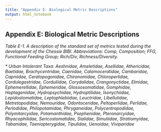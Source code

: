 ```yaml
---
title: "Appendix E: Biological Metric Descriptions"
output: html_notebook
---
```


## Appendix E: Biological Metric Descriptions

_Table E-1. A description of the standard set of metrics tested during the development of the Chessie BIBI. Abbreviations: Comp, Composition; FFG, Functional Feeding Group; Rich/Div, Richness/Diversity._

_* Urban Intolerant Taxa: Aeshnidae, Ameletidae, Asellidae, Athericidae, Baetidae, Brachycentridae, Caenidae, Calamoceratidae, Cambaridae, Capniidae, Ceratopogonidae, Chironomidae, Chloroperlidae, Cordulegastridae, Corduliidae, Corydalidae, Crangonyctidae, Elmidae, Ephemerellidae, Ephemeridae, Glossosomatidae, Gomphidae, Heptageniidae, Hydropsychidae, Hydroptilidae, Isonychiidae, Lepidostomatidae, Leptophlebiidae, Leuctridae, Libellulidae, Metretopodidae, Nemouridae, Odontoceridae, Peltoperlidae, Perlidae, Perlodidae, Philopotamidae, Phryganeidae, Polycentropodidae, Polymitarcyidae, Potamanthidae, Psephenidae, Pteronarcyidae, Rhyacophilidae, Sericostomatidae, Sialidae, Simuliidae, Stratiomyidae, Tabanidae, Taeniopterygidae, Tipulidae, Uenoidae, Viviparidae_